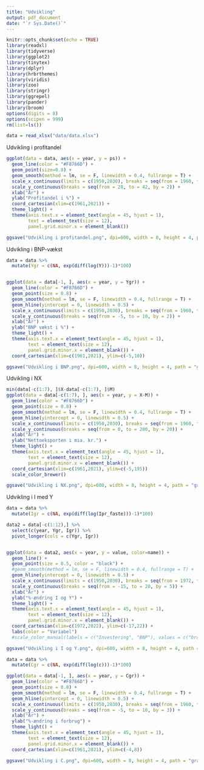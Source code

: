 ---
title: "Udvikling"
output: pdf_document
date: "`r Sys.Date()`"
---

```{r setup, include=FALSE}
knitr::opts_chunk$set(echo = TRUE)
library(readxl)
library(tidyverse)
library(ggplot2)
library(tinytex)
library(dplyr)
library(hrbrthemes)
library(viridis)
library(zoo)
library(stringr)
library(ggrepel)
library(pander)
library(broom)
options(digits = 8)
options(scipen = 999)
rm(list=ls())
```

```{r}
data = read_xlsx("data/data.xlsx")
```


Udvikling i profitandel
```{r}
ggplot(data = data, aes(x = year, y = ps)) +
  geom_line(color = "#F8766D") +
  geom_point(size=0.8) +
  geom_smooth(method = lm, se = F, linewidth = 0.4, fullrange = T) +
  scale_x_continuous(limits = c(1950,2030), breaks = seq(from = 1960, to = 2022, by = 2)) +
  scale_y_continuous(breaks = seq(from = 28, to = 42, by = 2)) +
  xlab("År") +
  ylab("Profitandel i %") +
  coord_cartesian(xlim=c(1961,2021)) +
  theme_light() +
  theme(axis.text.x = element_text(angle = 45, hjust = 1), 
        text = element_text(size = 12),
        panel.grid.minor.x = element_blank())

ggsave("Udvikling i profitandel.png", dpi=600, width = 8, height = 4, path = "grafer")
```



Udvikling i BNP-vækst
```{r}
data = data %>%
  mutate(Ygr = c(NA, exp(diff(log(Y)))-1)*100)


ggplot(data = data[-1, ], aes(x = year, y = Ygr)) +
  geom_line(color = "#F8766D") + 
  geom_point(size = 0.8) +
  geom_smooth(method = lm, se = F, linewidth = 0.4, fullrange = T) +
  geom_hline(yintercept = 0, linewidth = 0.5) +
  scale_x_continuous(limits = c(1950,2030), breaks = seq(from = 1960, to = 2022, by = 2)) +
  scale_y_continuous(breaks = seq(from = -5, to = 10, by = 2)) +
  xlab("År") +
  ylab("BNP vækst i %") +
  theme_light() +
  theme(axis.text.x = element_text(angle = 45, hjust = 1), 
        text = element_text(size = 12), 
        panel.grid.minor.x = element_blank()) +
  coord_cartesian(xlim=c(1961,2021), ylim=c(-5,10))

ggsave("Udvikling i BNP.png", dpi=600, width = 8, height = 4, path = "grafer")
```

Udvikling i NX
```{r}
min(data[-c(1:7), ]$X-data[-c(1:7), ]$M)
ggplot(data = data[-c(1:7), ], aes(x = year, y = X-M)) +
  geom_line(color = "#F8766D") + 
  geom_point(size = 0.8) +
  geom_smooth(method = lm, se = F, linewidth = 0.4, fullrange = T) +
  geom_hline(yintercept = 0, linewidth = 0.5) +
  scale_x_continuous(limits = c(1950,2030), breaks = seq(from = 1960, to = 2022, by = 2)) +
  scale_y_continuous(breaks = seq(from = 0, to = 200, by = 20)) +
  xlab("År") +
  ylab("Nettoeksporten i mia. kr.") +
  theme_light() +
  theme(axis.text.x = element_text(angle = 45, hjust = 1), 
        text = element_text(size = 12), 
        panel.grid.minor.x = element_blank()) +
  coord_cartesian(xlim=c(1961,2021), ylim=c(-5,195)) 
  scale_color_brewer()

ggsave("Udvikling i NX.png", dpi=600, width = 8, height = 4, path = "grafer")
```

Udvikling i I med Y
```{r}
data = data %>%
  mutate(Igr = c(NA, exp(diff(log(Ipr_faste)))-1)*100)

data2 = data[-c(1:12),] %>%
  select(c(year, Ygr, Igr)) %>%
  pivot_longer(cols = c(Ygr, Igr))


ggplot(data = data2, aes(x = year, y = value, color=name)) +
  geom_line() + 
  geom_point(size = 0.5, color = "black") +
  #geom_smooth(method = lm, se = F, linewidth = 0.4, fullrange = T) +
  geom_hline(yintercept = 0, linewidth = 0.5) +
  scale_x_continuous(limits = c(1950,2030), breaks = seq(from = 1972, to = 2022, by = 2)) +
  scale_y_continuous(breaks = seq(from = -15, to = 20, by = 5)) +
  xlab("År") +
  ylab("%-ændring I og Y") +
  theme_light() +
  theme(axis.text.x = element_text(angle = 45, hjust = 1), 
        text = element_text(size = 12), 
        panel.grid.minor.x = element_blank()) +
  coord_cartesian(xlim=c(1972,2022), ylim=c(-17,22)) +
  labs(color = "Variabel") 
  #scale_color_manual(labels = c("Investering", "BNP"), values = c("brown", "cyan3"))

ggsave("Udvikling i I og Y.png", dpi=600, width = 8, height = 4, path = "grafer")
```

```{r}
data = data %>%
  mutate(Cgr = c(NA, exp(diff(log(c)))-1)*100)

ggplot(data = data[-1, ], aes(x = year, y = Cgr)) +
  geom_line(color = "#F8766D") + 
  geom_point(size = 0.8) +
  geom_smooth(method = lm, se = F, linewidth = 0.4, fullrange = T) +
  geom_hline(yintercept = 0, linewidth = 0.5) +
  scale_x_continuous(limits = c(1950,2030), breaks = seq(from = 1960, to = 2022, by = 2)) +
  scale_y_continuous(breaks = seq(from = -5, to = 10, by = 3)) +
  xlab("År") +
  ylab("%-ændring i forbrug") +
  theme_light() +
  theme(axis.text.x = element_text(angle = 45, hjust = 1), 
        text = element_text(size = 12), 
        panel.grid.minor.x = element_blank()) +
  coord_cartesian(xlim=c(1961,2021), ylim=c(-4,8))

ggsave("Udvikling i C.png", dpi=600, width = 8, height = 4, path = "grafer")
```

